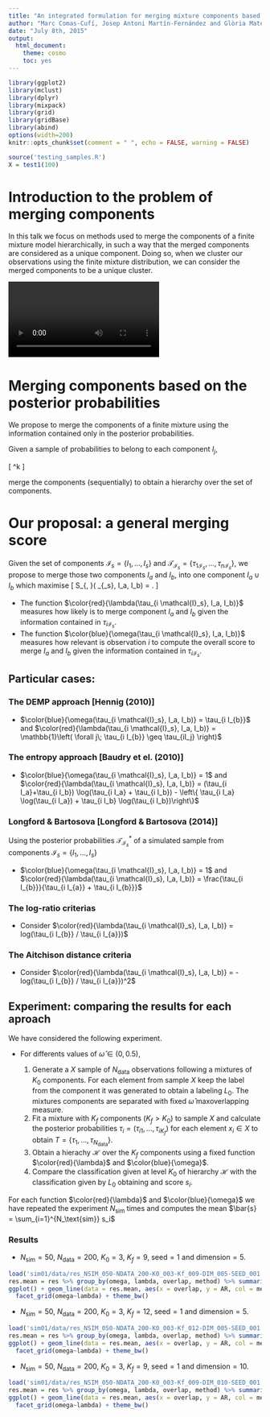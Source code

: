 ```yaml
---
title: "An integrated formulation for merging mixture components based on posterior probabilities (IFCS'15)"
author: "Marc Comas-Cufí, Josep Antoni Martín-Fernández and Glòria Mateu-Figueras"
date: "July 8th, 2015"
output: 
  html_document: 
    theme: cosmo
    toc: yes
---
```


```r
library(ggplot2)
library(mclust)
library(dplyr)
library(mixpack)
library(grid)
library(gridBase)
library(abind)
options(width=200)
knitr::opts_chunk$set(comment = " ", echo = FALSE, warning = FALSE)

source('testing_samples.R')
X = test1(100)
```

# Introduction to the problem of merging components

In this talk we focus on methods used to merge the components of a finite mixture model hierarchically, in such a way that the merged components are considered as a unique component. Doing so, when we cluster our observations using the finite mixture distribution, we can consider the merged components to be a unique cluster. 

<video controls="controls" loop="loop"><source src="merging_animation.webm" />Merging animation</video>


# Merging components based on the posterior probabilities

We propose to merge the components of a finite mixture using the information contained only in the posterior probabilities.

Given a sample of probabilities to belong to each component $I_j$,

\[ \left[ \begin{array}{ccccc}
(\tau_{11}, & \dots & \tau_{1j}, & \dots & \tau_{1k}), \\
\vdots      & &    \vdots                     & &    \vdots                     \\
(\tau_{i1}, & \dots & \tau_{ij}, & \dots & \tau_{ik}), \\
\vdots      & &      \vdots                   & &       \vdots                  \\
(\tau_{n1}, & \dots & \tau_{nj}, & \dots & \tau_{nk})
\end{array} \right] 
\in \mathcal{S}^k \]

merge the components (sequentially) to obtain a hierarchy over the set of components.

# Our proposal: a general merging score

Given the set of components $\mathcal{I}_s = \{I_1, \dots, I_s\}$ and $\mathcal{T}_{\mathcal{I}_s} = \{\tau_{1 \mathcal{I}_s}, \dots, \tau_{n \mathcal{I}_s} \}$, we propose to merge those two components $I_a$ and $I_b$, into one component $I_a \cup I_b$ which maximise
\[
S_{\omega, \lambda}( \mathcal{T}_{\mathcal{I}_s}, I_a, I_b) = \frac{\sum_{i=1}^n \color{blue}{\omega(\tau_{i \mathcal{I}_s}, I_a, I_b)} \color{red}{\lambda(\tau_{i \mathcal{I}_s}, I_a, I_b)}}{\sum_{i=1}^n \color{blue}{\omega(\tau_{i \mathcal{I}_s}, I_a, I_b)} }.
\]

  * The function $\color{red}{\lambda(\tau_{i \mathcal{I}_s}, I_a, I_b)}$ measures how likely is to merge component $I_a$ and $I_b$ given the information contained in $\tau_{i \mathcal{I}_s}$.
  * The function $\color{blue}{\omega(\tau_{i \mathcal{I}_s}, I_a, I_b)}$ measures how relevant is observation $i$ to compute the overall score to merge $I_a$ and $I_b$ given the information contained in $\tau_{i \mathcal{I}_s}$.

## Particular cases:
### The DEMP approach [Hennig (2010)]

  * $\color{blue}{\omega(\tau_{i \mathcal{I}_s}, I_a, I_b)} = \tau_{i I_{b}}$ and $\color{red}{\lambda(\tau_{i \mathcal{I}_s}, I_a, I_b)} = \mathbb{1}\left( \forall j\; \tau_{i I_{b}} \geq \tau_{iI_j} \right)$

### The entropy approach [Baudry et el. (2010)]

  * $\color{blue}{\omega(\tau_{i \mathcal{I}_s}, I_a, I_b)} = 1$ and $\color{red}{\lambda(\tau_{i \mathcal{I}_s}, I_a, I_b)} = (\tau_{i I_a}+\tau_{i I_b}) \log(\tau_{i I_a} + \tau_{i I_b}) - \left\{ \tau_{i I_a} \log(\tau_{i I_a}) + \tau_{i I_b} \log(\tau_{i I_b})\right\}$

### Longford & Bartosova [Longford & Bartosova (2014)]

Using the posterior probabilities $\mathcal{T}_{\mathcal{I}_s}^*$ of a simulated sample from components $\mathcal{I}_s = \{I_1, \dots, I_s\}$

  * $\color{blue}{\omega(\tau_{i \mathcal{I}_s}, I_a, I_b)} = 1$ and $\color{red}{\lambda(\tau_{i \mathcal{I}_s}, I_a, I_b)} = \frac{\tau_{i I_{b}}}{\tau_{i I_{a}} + \tau_{i I_{b}}}$

### The log-ratio criterias

  * Consider $\color{red}{\lambda(\tau_{i \mathcal{I}_s}, I_a, I_b)} = log(\tau_{i I_{b}} / \tau_{i I_{a}})$

### The Aitchison distance criteria

  * Consider $\color{red}{\lambda(\tau_{i \mathcal{I}_s}, I_a, I_b)} = - log(\tau_{i I_{b}} / \tau_{i I_{a}})^2$

## Experiment: comparing the results for each aproach

We have considered the following experiment. 

  * For differents values of $\hat{\omega} \in (0, 0.5)$,
  
    1. Generate a $X$ sample of $N_{\text{data}}$ observations following a mixtures of $K_0$ components. For each element from sample $X$ keep the label from the component it was generated to obtain a labeling $L_0$. The mixtures components are separated with fixed $\hat{\omega}$ maxoverlapping measure.
    2. Fit a mixture with $K_f$ components ($K_f > K_0$) to sample $X$ and calculate the posterior probabilities $\tau_i = \left(\tau_{i1}, \dots, \tau_{i K_f}\right)$ for each element $x_i \in X$ to obtain $T = \{ \tau_1, \dots, \tau_{N_{\text{data}}} \}$.
    3. Obtain a hierachy $\mathcal{H}$ over the $K_f$ components using a fixed function $\color{red}{\lambda}$ and $\color{blue}{\omega}$.
    4. Compare the classification given at level $K_0$ of hierarchy $\mathcal{H}$ with the classification given by $L_0$ obtaining and score $s_i$.

For each function $\color{red}{\lambda}$ and $\color{blue}{\omega}$ we have repeated the experiment $N_\text{sim}$ times and computes the mean $\bar{s} = \sum_{i=1}^{N_\text{sim}} s_i$

### Results 

* $N_{\text{sim}} = 50$, $N_{\text{data}} = 200$, $K_0=3$, $K_f=9$, $\text{seed}=1$ and $\text{dimension}=5$.

```r
load('sim01/data/res_NSIM_050-NDATA_200-K0_003-Kf_009-DIM_005-SEED_001.RData')
res.mean = res %>% group_by(omega, lambda, overlap, method) %>% summarise(AR = mean(AR))
ggplot() + geom_line(data = res.mean, aes(x = overlap, y = AR, col = method)) + 
  facet_grid(omega~lambda) + theme_bw()
```

* $N_{\text{sim}} = 50$, $N_{\text{data}} = 200$, $K_0=3$, $K_f=12$, $\text{seed}=1$ and $\text{dimension}=5$.

```r
load('sim01/data/res_NSIM_050-NDATA_200-K0_003-Kf_012-DIM_005-SEED_001.RData')
res.mean = res %>% group_by(omega, lambda, overlap, method) %>% summarise(AR = mean(AR))
ggplot() + geom_line(data = res.mean, aes(x = overlap, y = AR, col = method)) + 
  facet_grid(omega~lambda) + theme_bw()
```

* $N_{\text{sim}} = 50$, $N_{\text{data}} = 200$, $K_0=3$, $K_f=9$, $\text{seed}=1$ and $\text{dimension}=10$.

```r
load('sim01/data/res_NSIM_050-NDATA_200-K0_003-Kf_009-DIM_010-SEED_001.RData')
res.mean = res %>% group_by(omega, lambda, overlap, method) %>% summarise(AR = mean(AR))
ggplot() + geom_line(data = res.mean, aes(x = overlap, y = AR, col = method)) + 
  facet_grid(omega~lambda) + theme_bw()
```